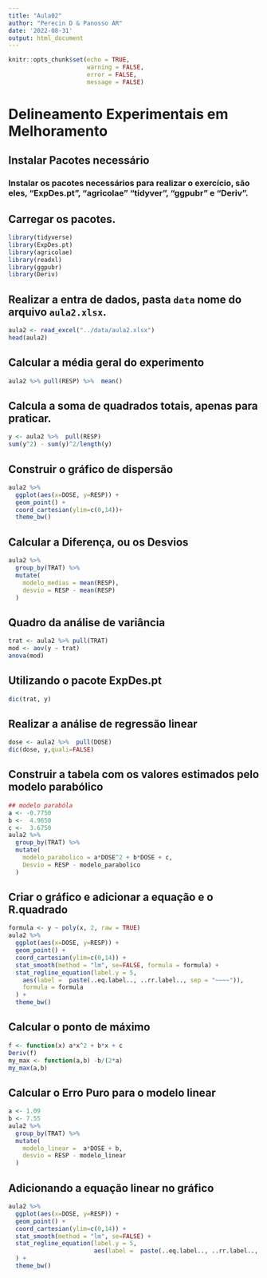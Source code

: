 ```yaml
---
title: "Aula02"
author: "Perecin D & Panosso AR"
date: '2022-08-31'
output: html_document
---
```


```r
knitr::opts_chunk$set(echo = TRUE,
                      warning = FALSE,
                      error = FALSE,
                      message = FALSE)
```

# Delineamento Experimentais em Melhoramento
## Instalar Pacotes necessário

### Instalar os pacotes necessários para realizar o exercício, são eles, "ExpDes.pt", "agricolae" "tidyver", "ggpubr" e "Deriv".

## Carregar os pacotes.
```r
library(tidyverse)
library(ExpDes.pt)
library(agricolae)
library(readxl)
library(ggpubr)
library(Deriv)
```

## Realizar a entra de dados, pasta `data` nome do arquivo `aula2.xlsx`.

```r
aula2 <- read_excel("../data/aula2.xlsx")
head(aula2)
```

## Calcular a média geral do experimento
```r
aula2 %>% pull(RESP) %>%  mean()
```


## Calcula a soma de quadrados totais, apenas para praticar.

```r
y <- aula2 %>%  pull(RESP)
sum(y^2) - sum(y)^2/length(y)
```


## Construir o gráfico de dispersão

```r
aula2 %>%
  ggplot(aes(x=DOSE, y=RESP)) +
  geom_point() +
  coord_cartesian(ylim=c(0,14))+
  theme_bw()
```


## Calcular a Diferença, ou os Desvios
```r
aula2 %>%
  group_by(TRAT) %>%
  mutate(
    modelo_medias = mean(RESP),
    desvio = RESP - mean(RESP)
  )
```


## Quadro da análise de variância

```r
trat <- aula2 %>% pull(TRAT)
mod <- aov(y ~ trat)
anova(mod)
```


## Utilizando o pacote ExpDes.pt
```r
dic(trat, y)
```

## Realizar a análise de regressão linear
```r
dose <- aula2 %>%  pull(DOSE)
dic(dose, y,quali=FALSE)
```


## Construir a tabela com os valores estimados pelo modelo parabólico
```r
## modelo parabóla
a <- -0.7750
b <-  4.9650
c <-  3.6750
aula2 %>%
  group_by(TRAT) %>%
  mutate(
    modelo_parabolico = a*DOSE^2 + b*DOSE + c,
    Desvio = RESP - modelo_parabolico
  )
```

## Criar o gráfico e adicionar a equação e o R.quadrado

```r
formula <- y ~ poly(x, 2, raw = TRUE)
aula2 %>%
  ggplot(aes(x=DOSE, y=RESP)) +
  geom_point() +
  coord_cartesian(ylim=c(0,14)) +
  stat_smooth(method = "lm", se=FALSE, formula = formula) +
  stat_regline_equation(label.y = 5,
    aes(label =  paste(..eq.label.., ..rr.label.., sep = "~~~~")),
    formula = formula
  ) +
  theme_bw()
```

## Calcular o ponto de máximo

```r
f <- function(x) a*x^2 + b*x + c
Deriv(f)
my_max <- function(a,b) -b/(2*a)
my_max(a,b)
```

## Calcular o Erro Puro para o modelo linear

```r
a <- 1.09
b <- 7.55
aula2 %>%
  group_by(TRAT) %>%
  mutate(
    modelo_linear =  a*DOSE + b,
    desvio = RESP - modelo_linear
  )
```



## Adicionando a equação linear no gráfico
```r
aula2 %>%
  ggplot(aes(x=DOSE, y=RESP)) +
  geom_point() +
  coord_cartesian(ylim=c(0,14)) +
  stat_smooth(method = "lm", se=FALSE) +
  stat_regline_equation(label.y = 5,
                        aes(label =  paste(..eq.label.., ..rr.label.., sep = "~~~~"))
  ) +
  theme_bw()
```


